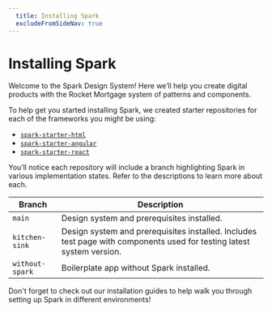 ```yaml
---
  title: Installing Spark
  excludeFromSideNav: true
---
```


# Installing Spark

Welcome to the Spark Design System! Here we’ll help you
create digital products with the Rocket Mortgage system of
patterns and components.

To help get you started installing Spark, we created
starter repositories for each of the frameworks you might be using:

* [`spark-starter-html`](https://github.com/sparkdesignsystem/spark-starter-html)
* [`spark-starter-angular`](https://github.com/sparkdesignsystem/spark-starter-angular)
* [`spark-starter-react`](https://github.com/sparkdesignsystem/spark-starter-react)

You’ll notice each repository will include a branch highlighting
Spark in various implementation states. Refer to the descriptions
to learn more about each.

| Branch | Description |
|---|---|
| `main` | Design system and prerequisites installed. |
| `kitchen-sink` | Design system and prerequisites installed. Includes test page with components used for testing latest system version. |
| `without-spark` | Boilerplate app without Spark installed. |

Don't forget to check out our installation guides to help walk
you through setting up Spark in different environments!